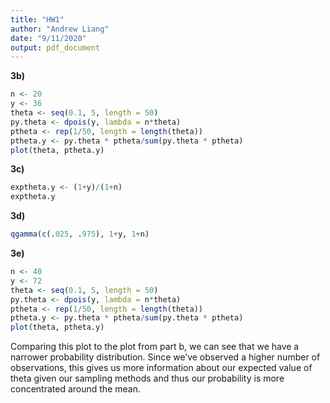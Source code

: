 ```yaml
---
title: "HW1"
author: "Andrew Liang"
date: "9/11/2020"
output: pdf_document
---
```


**3b)**
```r
n <- 20
y <- 36
theta <- seq(0.1, 5, length = 50)
py.theta <- dpois(y, lambda = n*theta)
ptheta <- rep(1/50, length = length(theta))
ptheta.y <- py.theta * ptheta/sum(py.theta * ptheta)
plot(theta, ptheta.y)
```
**3c)**
```r
exptheta.y <- (1+y)/(1+n)
exptheta.y
```
**3d)**
```r
qgamma(c(.025, .975), 1+y, 1+n)
```

**3e)**
```r
n <- 40
y <- 72
theta <- seq(0.1, 5, length = 50)
py.theta <- dpois(y, lambda = n*theta)
ptheta <- rep(1/50, length = length(theta))
ptheta.y <- py.theta * ptheta/sum(py.theta * ptheta)
plot(theta, ptheta.y)
```
Comparing this plot to the plot from part b, we can see that we have a narrower probability distribution. Since we've observed a higher number of observations, this gives us more information about our expected value of theta given our sampling methods and thus our probability is more concentrated around the mean. 